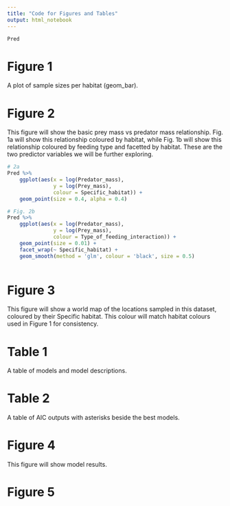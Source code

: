 ```yaml
---
title: "Code for Figures and Tables"
output: html_notebook
---
```


```r
Pred
```

# Figure 1
A plot of sample sizes per habitat (geom_bar).

# Figure 2
This figure will show the basic prey mass vs predator mass relationship. Fig. 1a will show this relationship coloured by habitat, while Fig. 1b will show this relationship coloured by feeding type and facetted by habitat. These are the two predictor variables we will be further exploring.

```r
# 2a
Pred %>%
    ggplot(aes(x = log(Predator_mass),
               y = log(Prey_mass),
               colour = Specific_habitat)) +
    geom_point(size = 0.4, alpha = 0.4) 
```


```r
# Fig. 2b
Pred %>%
    ggplot(aes(x = log(Predator_mass),
               y = log(Prey_mass),
               colour = Type_of_feeding_interaction)) +
    geom_point(size = 0.01) +
    facet_wrap(~ Specific_habitat) +
    geom_smooth(method = 'glm', colour = 'black', size = 0.5) 
    
```

# Figure 3
This figure will show a world map of the locations sampled in this dataset, coloured by their Specific habitat. This colour will match habitat colours used in Figure 1 for consistency. 

# Table 1
A table of models and model descriptions.

# Table 2
A table of AIC outputs with asterisks beside the best models. 

# Figure 4
This figure will show model results.

# Figure 5


